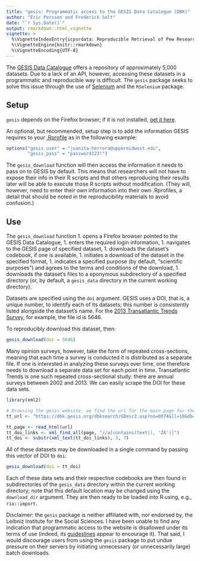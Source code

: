 ```yaml
---
title: "gesis: Programmatic access to the GESIS Data Catalogue (DBK)"
author: "Eric Persson and Frederick Solt"
date: "`r Sys.Date()`"
output: rmarkdown::html_vignette
vignette: >
  %\VignetteIndexEntry{icpsrdata: Reproducible Retrieval of Pew Research Center Datasets}
  %\VignetteEngine{knitr::rmarkdown}
  %\VignetteEncoding{UTF-8}
---
```



The [GESIS Data Catalogue](https://dbk.gesis.org/) offers a repository of 
approximately 5,000 datasets. Due to a lack of an API, however, accessing these
datasets in a programmatic and reproducible way is difficult. The `gesis`
package seeks to solve this issue through the use of
[Selenium](http://www.seleniumhq.org/) and the `RSelenium` package.  


## Setup

`gesis` depends on the Firefox browser; if it is not installed, [get it here](https://www.mozilla.org/firefox).

An optional, but recommended, setup step is to add the information GESIS requires to your [.Rprofile](http://www.statmethods.net/interface/customizing.html) as in the following example:

```r
options("gesis_user" = "juanita-herrera@uppermidwest.edu",
        "gesis_pass" = "password123!")
```

The `gesis_download` function will then access the information it needs to pass on to GESIS by default.  This means that researchers will not have to expose their info in their R scripts and that others reproducing their results later will be able to execute those R scripts without modification.  (They will, however, need to enter their own information into their own .Rprofiles, a detail that should be noted in the reproducibility materials to avoid confusion.)


## Use

The `gesis_download` function 
1. opens a Firefox browser pointed to the GESIS Data Catalogue,
1. enters the required login information,
1. navigates to the GESIS page of specified dataset,
1. downloads the dataset's codebook, if one is available,
1. initiates a download of the dataset in the specified format,
1. indicates a specified purpose (by default, "scientific purposes") and agrees to the terms and conditions of the download,
1. downloads the dataset's files to a eponymous subdirectory of a specified directory (or, by default, a `gesis_data` directory in the current working directory).

Datasets are specified using the `doi` argument.  GESIS uses a DOI, that is, a unique number, to identify each of its datasets; this number is consistently listed alongside the dataset's name.  For the [2013 Transatlantic Trends Survey](https://dbk.gesis.org/dbksearch/SDesc2.asp?ll=10&notabs=1&af=&nf=&search=&search2=&db=E&no=5646), for example, the file id is 5646.

To reproducibly download this dataset, then:

```r
gesis_download(doi = 5646)
```


Many opinion surveys, however, take the form of repeated cross-sections, meaning that each time a survey is conducted it is distributed as a separate file. If one is interested in analyzing these surveys over time, one therefore needs to download a separate data set for each point in time. Transatlantic Trends is one such repeated cross-sectional study: there are annual surveys between 2002 and 2013. We can easily scrape the DOI for these data sets.

```r
library(xml2)

# Browsing the gesis website, we find the url for the main page for these studies
tt_url <- "https://dbk.gesis.org/dbksearch/GDesc2.asp?no=0074&ll=10&db=d&notabs=1"

tt_page <- read_html(url)
tt_doi_links <- xml_find_all(page, "//a[contains(text(), 'ZA')]")
tt_doi <- substr(xml_text(tt_doi_links), 3, 7)
```

All of these datasets may be downloaded in a single command by passing this vector of DOI to `doi`:

```r
gesis_download(doi = tt_doi)
```

Each of these data sets and their respective codebooks are then found in subdirectories of the `gesis_data` directory within the current working directory; note that this default location may be changed using the `download_dir` argument. They are then ready to be loaded into R using, e.g., `rio::import`.

Disclaimer: the `gesis` package is neither affiliated with, nor endorsed by, the Leibniz Institute for the Social Sciences. I have been unable to find any indication that programmatic access to the website is disallowed under its terms of use (indeed, its 
[guideslines](https://dbk.gesis.org/dbksearch/guidelines.asp) appear to encourage it). That said, I would discourage users from using the `gesis` package to put undue pressure on their servers by initiating unnecessary (or unnecessarily large) batch downloads.

